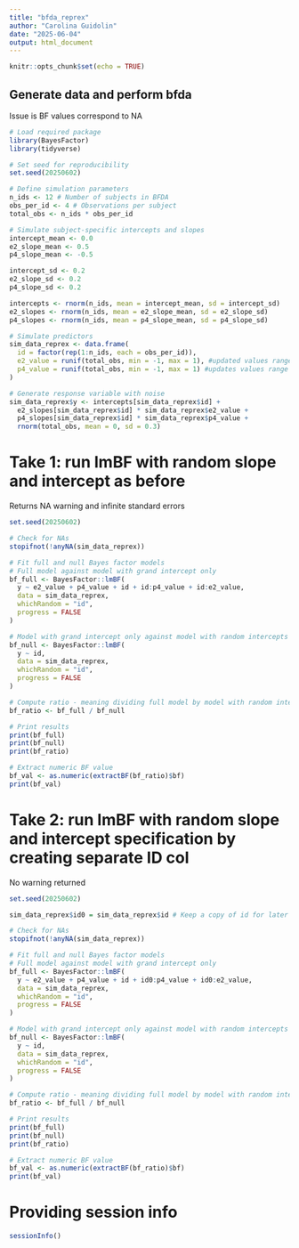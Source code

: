 ```yaml
---
title: "bfda_reprex"
author: "Carolina Guidolin"
date: "2025-06-04"
output: html_document
---
```


```r
knitr::opts_chunk$set(echo = TRUE)
```

## Generate data and perform bfda 
Issue is BF values correspond to NA
```r
# Load required package
library(BayesFactor)
library(tidyverse)

# Set seed for reproducibility
set.seed(20250602)

# Define simulation parameters
n_ids <- 12 # Number of subjects in BFDA
obs_per_id <- 4 # Observations per subject
total_obs <- n_ids * obs_per_id

# Simulate subject-specific intercepts and slopes
intercept_mean <- 0.0
e2_slope_mean <- 0.5
p4_slope_mean <- -0.5

intercept_sd <- 0.2
e2_slope_sd <- 0.2
p4_slope_sd <- 0.2

intercepts <- rnorm(n_ids, mean = intercept_mean, sd = intercept_sd)
e2_slopes <- rnorm(n_ids, mean = e2_slope_mean, sd = e2_slope_sd)
p4_slopes <- rnorm(n_ids, mean = p4_slope_mean, sd = p4_slope_sd)

# Simulate predictors
sim_data_reprex <- data.frame(
  id = factor(rep(1:n_ids, each = obs_per_id)),
  e2_value = runif(total_obs, min = -1, max = 1), #updated values range
  p4_value = runif(total_obs, min = -1, max = 1) #updates values range
)

# Generate response variable with noise
sim_data_reprex$y <- intercepts[sim_data_reprex$id] +
  e2_slopes[sim_data_reprex$id] * sim_data_reprex$e2_value +
  p4_slopes[sim_data_reprex$id] * sim_data_reprex$p4_value +
  rnorm(total_obs, mean = 0, sd = 0.3)

```

# Take 1: run lmBF with random slope and intercept as before
Returns NA warning and infinite standard errors
```r
set.seed(20250602)

# Check for NAs
stopifnot(!anyNA(sim_data_reprex))

# Fit full and null Bayes factor models
# Full model against model with grand intercept only
bf_full <- BayesFactor::lmBF(
  y ~ e2_value + p4_value + id + id:p4_value + id:e2_value,
  data = sim_data_reprex,
  whichRandom = "id",
  progress = FALSE
)

# Model with grand intercept only against model with random intercepts for each id
bf_null <- BayesFactor::lmBF(
  y ~ id,
  data = sim_data_reprex,
  whichRandom = "id",
  progress = FALSE
)

# Compute ratio - meaning dividing full model by model with random intercepts for each id
bf_ratio <- bf_full / bf_null

# Print results
print(bf_full)
print(bf_null)
print(bf_ratio)

# Extract numeric BF value
bf_val <- as.numeric(extractBF(bf_ratio)$bf)
print(bf_val)
```

# Take 2: run lmBF with random slope and intercept specification by creating separate ID col
No warning returned
```r
set.seed(20250602)

sim_data_reprex$id0 = sim_data_reprex$id # Keep a copy of id for later use

# Check for NAs
stopifnot(!anyNA(sim_data_reprex))

# Fit full and null Bayes factor models
# Full model against model with grand intercept only
bf_full <- BayesFactor::lmBF(
  y ~ e2_value + p4_value + id + id0:p4_value + id0:e2_value,
  data = sim_data_reprex,
  whichRandom = "id",
  progress = FALSE
)

# Model with grand intercept only against model with random intercepts for each id
bf_null <- BayesFactor::lmBF(
  y ~ id,
  data = sim_data_reprex,
  whichRandom = "id",
  progress = FALSE
)

# Compute ratio - meaning dividing full model by model with random intercepts for each id
bf_ratio <- bf_full / bf_null

# Print results
print(bf_full)
print(bf_null)
print(bf_ratio)

# Extract numeric BF value
bf_val <- as.numeric(extractBF(bf_ratio)$bf)
print(bf_val)
```
# Providing session info
```r
sessionInfo()
```

